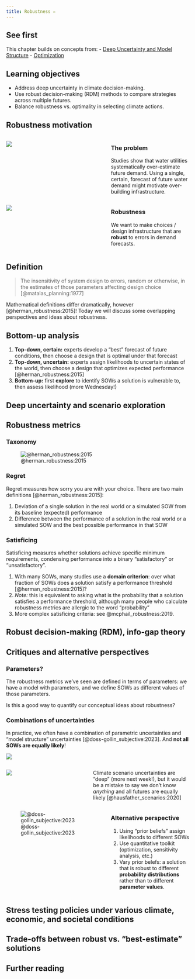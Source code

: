 ```yaml
---
title: Robustness ✏️
---
```


## See first {.unnumbered}

This chapter builds on concepts from:
- [Deep Uncertainty and Model Structure](/chapters/risk/deep-uncertainty.qmd)
- [Optimization](/chapters/fundamentals/optimization.qmd)

## Learning objectives {.unnumbered}

- Address deep uncertainty in climate decision-making.
- Use robust decision-making (RDM) methods to compare strategies across multiple futures.
- Balance robustness vs. optimality in selecting climate actions.

## Robustness motivation

:::: {.columns}
::: {.column width="54%"}
![](../_assets/img/abraham_demandforecast_2020_fig2.jpg)
:::
::: {.column width="44%"}
### The problem

Studies show that water utilities systematically over-estimate future demand.
Using a single, certain, forecast of future water demand might motivate over-building infrastructure.
:::
::::

:::: {.columns}
::: {.column width="54%"}
![](../_assets/img/abraham_demandforecast_2020_fig2.jpg)
:::
::: {.column width="44%"}
### Robustness

We want to make choices / design infrastructure that are **robust** to errors in demand forecasts.
:::
::::

## Definition

> The insensitivity of system design to errors, random or otherwise, in the estimates of those parameters affecting design choice [@matalas_planning:1977]

Mathematical definitions differ dramatically, however [@herman_robustness:2015]!
Today we will discuss some overlapping perspectives and ideas about robustness.

## Bottom-up analysis

1. **Top-down, certain:** experts develop a "best" forecast of future conditions, then choose a design that is optimal under that forecast
1. **Top-down, uncertain:** experts assign likelihoods to uncertain states of the world, then choose a design that optimizes expected performance [@herman_robustness:2015]
1. **Bottom-up:** first **explore** to identify SOWs a solution is vulnerable to, then assess likelihood (more Wednesday!)

## Deep uncertainty and scenario exploration

## Robustness metrics

### Taxonomy

![@herman_robustness:2015](../_assets/img/herman_robustness_2015_fig1.png)

### Regret

Regret measures how sorry you are with your choice.
There are two main definitions [@herman_robustness:2015]:

1. Deviation of a single solution in the real world or a simulated SOW from its baseline (expected) performance
1. Difference between the performance of a solution in the real world or a simulated SOW and the best possible performance in that SOW

### Satisficing

Satisficing measures whether solutions achieve specific minimum requirements, condensing performance into a binary "satisfactory" or "unsatisfactory".

1. With many SOWs, many studies use a **domain criterion**: over what fraction of SOWs does a solution satisfy a performance threshold [@herman_robustness:2015]?
1. *Note:* this is equivalent to asking what is the probability that a solution satisfies a performance threshold, although many people who calculate robustness metrics are allergic to the word "probability"
1. More complex satisficing criteria: see @mcphail_robustness:2019.

## Robust decision-making (RDM), info-gap theory

## Critiques and alternative perspectives

### Parameters?

The robustness metrics we've seen are defined in terms of parameters: we have a model with parameters, and we define SOWs as different values of those parameters.

Is this a good way to quantify our conceptual ideas about robustness?

### Combinations of uncertainties

In practice, we often have a combination of parametric uncertainties and "model structure" uncertainties [@doss-gollin_subjective:2023].
And **not all SOWs are equally likely**!

![](../_assets/img/lsl-evolution.png)

:::: {.columns}
::: {.column width="45%"}
![](../_assets/img/hausfather_scenarios_2020.jpg)
:::
::: {.column width="55%"}
Climate scenario uncertainties are "deep" (more next week!), but it would be a mistake to say we don't know _anything_ and all futures are equally likely [@hausfather_scenarios:2020]
:::
::::

:::: {.columns}
::: {.column width="55%"}
![@doss-gollin_subjective:2023](../_assets/img/lsl-priors-weights.png)
:::
::: {.column width="45%"}
### Alternative perspective

1. Using "prior beliefs" assign likelihoods to different SOWs
1. Use quantitative toolkit (optimization, sensitivity analysis, etc.)
1. Vary prior belefs: a solution that is robust to different **probability distributions** rather than to different **parameter values**.
:::
::::

## Stress testing policies under various climate, economic, and societal conditions

## Trade-offs between robust vs. "best-estimate" solutions

## Further reading {.unnumbered}